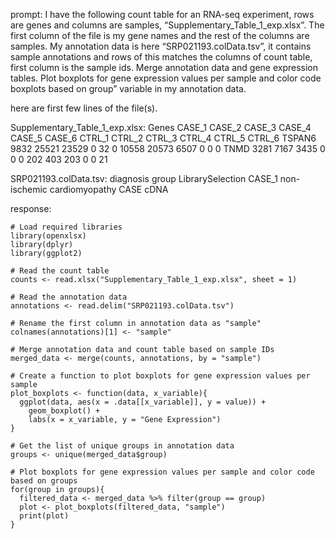 prompt:
I have the following count table for an RNA-seq experiment, rows are genes and columns are samples, "Supplementary_Table_1_exp.xlsx". The first column of the file is my gene names and the rest of the columns are samples. My annotation data is here  "SRP021193.colData.tsv", it contains sample annotations and rows of this matches the columns of count table, first column is the sample ids. Merge annotation data and gene expression tables. Plot boxplots for gene expression values per sample and color code boxplots based on group" variable in my annotation data.

here are first few lines of the file(s).

Supplementary_Table_1_exp.xlsx:
Genes	CASE_1	CASE_2	CASE_3	CASE_4	CASE_5	CASE_6	CTRL_1	CTRL_2	CTRL_3	CTRL_4	CTRL_5	CTRL_6
TSPAN6	9832	25521	23529	0	32	0	10558	20573	6507	0	0	 0
TNMD	3281	 7167	 3435	0	 0	0	  202	  403	 203	0	0	21


SRP021193.colData.tsv:
diagnosis	group	LibrarySelection
CASE_1	non-ischemic cardiomyopathy	CASE	cDNA


response:
```
# Load required libraries
library(openxlsx)
library(dplyr)
library(ggplot2)

# Read the count table
counts <- read.xlsx("Supplementary_Table_1_exp.xlsx", sheet = 1)

# Read the annotation data
annotations <- read.delim("SRP021193.colData.tsv")

# Rename the first column in annotation data as "sample"
colnames(annotations)[1] <- "sample"

# Merge annotation data and count table based on sample IDs
merged_data <- merge(counts, annotations, by = "sample")

# Create a function to plot boxplots for gene expression values per sample
plot_boxplots <- function(data, x_variable){
  ggplot(data, aes(x = .data[[x_variable]], y = value)) +
    geom_boxplot() +
    labs(x = x_variable, y = "Gene Expression")
}

# Get the list of unique groups in annotation data
groups <- unique(merged_data$group)

# Plot boxplots for gene expression values per sample and color code based on groups
for(group in groups){
  filtered_data <- merged_data %>% filter(group == group)
  plot <- plot_boxplots(filtered_data, "sample")
  print(plot)
}
```
